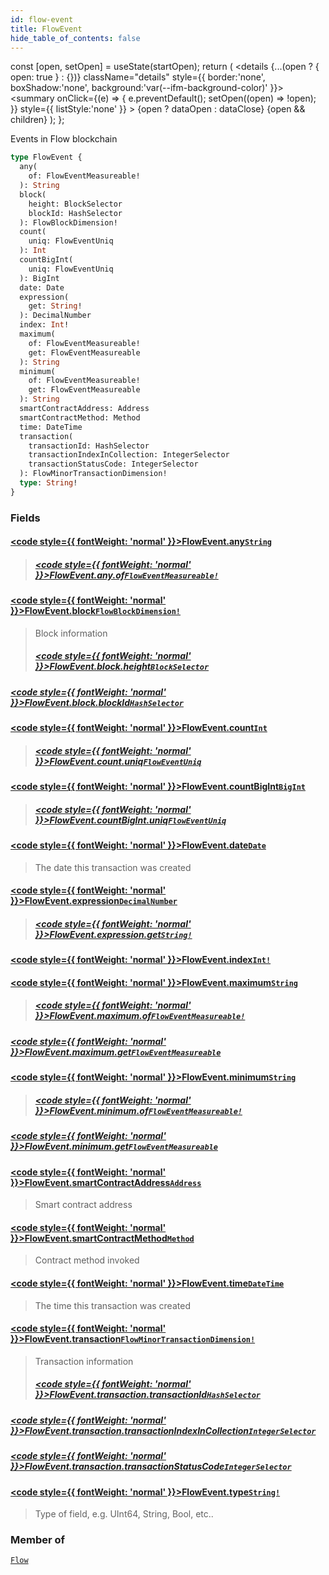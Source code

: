 ```yaml
---
id: flow-event
title: FlowEvent
hide_table_of_contents: false
---
```







  const [open, setOpen] = useState(startOpen);
  return (
    <details {...(open ? { open: true } : {})} className="details" style={{ border:'none', boxShadow:'none', background:'var(--ifm-background-color)' }}>
      <summary
        onClick={(e) => {
          e.preventDefault();
          setOpen((open) => !open);
        }}
        style={{ listStyle:'none' }}
      >
      {open ? dataOpen : dataClose}
      </summary>
      {open && children}
    </details>
  );
};








Events in Flow blockchain


```graphql
type FlowEvent {
  any(
    of: FlowEventMeasureable!
  ): String
  block(
    height: BlockSelector
    blockId: HashSelector
  ): FlowBlockDimension!
  count(
    uniq: FlowEventUniq
  ): Int
  countBigInt(
    uniq: FlowEventUniq
  ): BigInt
  date: Date
  expression(
    get: String!
  ): DecimalNumber
  index: Int!
  maximum(
    of: FlowEventMeasureable!
    get: FlowEventMeasureable
  ): String
  minimum(
    of: FlowEventMeasureable!
    get: FlowEventMeasureable
  ): String
  smartContractAddress: Address
  smartContractMethod: Method
  time: DateTime
  transaction(
    transactionId: HashSelector
    transactionIndexInCollection: IntegerSelector
    transactionStatusCode: IntegerSelector
  ): FlowMinorTransactionDimension!
  type: String!
}
```




### Fields

#### [<code style={{ fontWeight: 'normal' }}>FlowEvent.<b>any</b></code>](#)<Bullet />[`String`](/docs/graphql-reference/scalars/string) <Badge class="badge badge--secondary" text="scalar"/> 
> 
> 
> 
> ##### [<code style={{ fontWeight: 'normal' }}>FlowEvent.any.<b>of</b></code>](#)<Bullet />[`FlowEventMeasureable!`](/docs/graphql-reference/enums/flow-event-measureable) <Badge class="badge badge--secondary" text="non-null"/> <Badge class="badge badge--secondary" text="enum"/> 
> 
> 
> 
> 

#### [<code style={{ fontWeight: 'normal' }}>FlowEvent.<b>block</b></code>](#)<Bullet />[`FlowBlockDimension!`](/docs/graphql-reference/objects/flow-block-dimension) <Badge class="badge badge--secondary" text="non-null"/> <Badge class="badge badge--secondary" text="object"/> 
> 
> 
> Block information
> ##### [<code style={{ fontWeight: 'normal' }}>FlowEvent.block.<b>height</b></code>](#)<Bullet />[`BlockSelector`](/docs/graphql-reference/inputs/block-selector) <Badge class="badge badge--secondary" text="input"/> 
> 
> 
> 
> 

##### [<code style={{ fontWeight: 'normal' }}>FlowEvent.block.<b>blockId</b></code>](#)<Bullet />[`HashSelector`](/docs/graphql-reference/inputs/hash-selector) <Badge class="badge badge--secondary" text="input"/> 
> 
> 
> 
> 

#### [<code style={{ fontWeight: 'normal' }}>FlowEvent.<b>count</b></code>](#)<Bullet />[`Int`](/docs/graphql-reference/scalars/int) <Badge class="badge badge--secondary" text="scalar"/> 
> 
> 
> 
> ##### [<code style={{ fontWeight: 'normal' }}>FlowEvent.count.<b>uniq</b></code>](#)<Bullet />[`FlowEventUniq`](/docs/graphql-reference/enums/flow-event-uniq) <Badge class="badge badge--secondary" text="enum"/> 
> 
> 
> 
> 

#### [<code style={{ fontWeight: 'normal' }}>FlowEvent.<b>countBigInt</b></code>](#)<Bullet />[`BigInt`](/docs/graphql-reference/scalars/big-int) <Badge class="badge badge--secondary" text="scalar"/> 
> 
> 
> 
> ##### [<code style={{ fontWeight: 'normal' }}>FlowEvent.countBigInt.<b>uniq</b></code>](#)<Bullet />[`FlowEventUniq`](/docs/graphql-reference/enums/flow-event-uniq) <Badge class="badge badge--secondary" text="enum"/> 
> 
> 
> 
> 

#### [<code style={{ fontWeight: 'normal' }}>FlowEvent.<b>date</b></code>](#)<Bullet />[`Date`](/docs/graphql-reference/objects/date) <Badge class="badge badge--secondary" text="object"/> 
> 
> 
> The date this transaction was created
> 

#### [<code style={{ fontWeight: 'normal' }}>FlowEvent.<b>expression</b></code>](#)<Bullet />[`DecimalNumber`](/docs/graphql-reference/scalars/decimal-number) <Badge class="badge badge--secondary" text="scalar"/> 
> 
> 
> 
> ##### [<code style={{ fontWeight: 'normal' }}>FlowEvent.expression.<b>get</b></code>](#)<Bullet />[`String!`](/docs/graphql-reference/scalars/string) <Badge class="badge badge--secondary" text="non-null"/> <Badge class="badge badge--secondary" text="scalar"/> 
> 
> 
> 
> 

#### [<code style={{ fontWeight: 'normal' }}>FlowEvent.<b>index</b></code>](#)<Bullet />[`Int!`](/docs/graphql-reference/scalars/int) <Badge class="badge badge--secondary" text="non-null"/> <Badge class="badge badge--secondary" text="scalar"/> 
> 
> 
> 
> 

#### [<code style={{ fontWeight: 'normal' }}>FlowEvent.<b>maximum</b></code>](#)<Bullet />[`String`](/docs/graphql-reference/scalars/string) <Badge class="badge badge--secondary" text="scalar"/> 
> 
> 
> 
> ##### [<code style={{ fontWeight: 'normal' }}>FlowEvent.maximum.<b>of</b></code>](#)<Bullet />[`FlowEventMeasureable!`](/docs/graphql-reference/enums/flow-event-measureable) <Badge class="badge badge--secondary" text="non-null"/> <Badge class="badge badge--secondary" text="enum"/> 
> 
> 
> 
> 

##### [<code style={{ fontWeight: 'normal' }}>FlowEvent.maximum.<b>get</b></code>](#)<Bullet />[`FlowEventMeasureable`](/docs/graphql-reference/enums/flow-event-measureable) <Badge class="badge badge--secondary" text="enum"/> 
> 
> 
> 
> 

#### [<code style={{ fontWeight: 'normal' }}>FlowEvent.<b>minimum</b></code>](#)<Bullet />[`String`](/docs/graphql-reference/scalars/string) <Badge class="badge badge--secondary" text="scalar"/> 
> 
> 
> 
> ##### [<code style={{ fontWeight: 'normal' }}>FlowEvent.minimum.<b>of</b></code>](#)<Bullet />[`FlowEventMeasureable!`](/docs/graphql-reference/enums/flow-event-measureable) <Badge class="badge badge--secondary" text="non-null"/> <Badge class="badge badge--secondary" text="enum"/> 
> 
> 
> 
> 

##### [<code style={{ fontWeight: 'normal' }}>FlowEvent.minimum.<b>get</b></code>](#)<Bullet />[`FlowEventMeasureable`](/docs/graphql-reference/enums/flow-event-measureable) <Badge class="badge badge--secondary" text="enum"/> 
> 
> 
> 
> 

#### [<code style={{ fontWeight: 'normal' }}>FlowEvent.<b>smartContractAddress</b></code>](#)<Bullet />[`Address`](/docs/graphql-reference/objects/address) <Badge class="badge badge--secondary" text="object"/> 
> 
> 
> Smart contract address
> 

#### [<code style={{ fontWeight: 'normal' }}>FlowEvent.<b>smartContractMethod</b></code>](#)<Bullet />[`Method`](/docs/graphql-reference/objects/method) <Badge class="badge badge--secondary" text="object"/> 
> 
> 
> Contract method invoked
> 

#### [<code style={{ fontWeight: 'normal' }}>FlowEvent.<b>time</b></code>](#)<Bullet />[`DateTime`](/docs/graphql-reference/objects/date-time) <Badge class="badge badge--secondary" text="object"/> 
> 
> 
> The time this transaction was created
> 

#### [<code style={{ fontWeight: 'normal' }}>FlowEvent.<b>transaction</b></code>](#)<Bullet />[`FlowMinorTransactionDimension!`](/docs/graphql-reference/objects/flow-minor-transaction-dimension) <Badge class="badge badge--secondary" text="non-null"/> <Badge class="badge badge--secondary" text="object"/> 
> 
> 
> Transaction information
> ##### [<code style={{ fontWeight: 'normal' }}>FlowEvent.transaction.<b>transactionId</b></code>](#)<Bullet />[`HashSelector`](/docs/graphql-reference/inputs/hash-selector) <Badge class="badge badge--secondary" text="input"/> 
> 
> 
> 
> 

##### [<code style={{ fontWeight: 'normal' }}>FlowEvent.transaction.<b>transactionIndexInCollection</b></code>](#)<Bullet />[`IntegerSelector`](/docs/graphql-reference/inputs/integer-selector) <Badge class="badge badge--secondary" text="input"/> 
> 
> 
> 
> 

##### [<code style={{ fontWeight: 'normal' }}>FlowEvent.transaction.<b>transactionStatusCode</b></code>](#)<Bullet />[`IntegerSelector`](/docs/graphql-reference/inputs/integer-selector) <Badge class="badge badge--secondary" text="input"/> 
> 
> 
> 
> 

#### [<code style={{ fontWeight: 'normal' }}>FlowEvent.<b>type</b></code>](#)<Bullet />[`String!`](/docs/graphql-reference/scalars/string) <Badge class="badge badge--secondary" text="non-null"/> <Badge class="badge badge--secondary" text="scalar"/> 
> 
> 
> Type of field, e.g. UInt64, String, Bool, etc..
> 



### Member of

[`Flow`](/docs/graphql-reference/objects/flow)  <Badge class="secondary" text="object"/>

